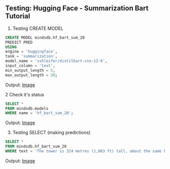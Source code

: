 ## Testing: Hugging Face - Summarization Bart Tutorial

1. Testing CREATE MODEL
```sql
CREATE MODEL mindsdb.hf_bart_sum_20
PREDICT PRED
USING
engine = 'huggingface',
task = 'summarization',
model_name = 'sshleifer/distilbart-cnn-12-6',
input_column = 'text',
min_output_length = 5,
max_output_length = 20;
```

Output: [Image](https://github.com/SAPNILPATEL/mindsdb/blob/staging/docs/assets/tutorials/Testing_create_model_for_Bart.png)


2 Check it's status

```sql
SELECT *
FROM mindsdb.models 
WHERE name = 'hf_bart_sum_20';
```

Output: [Image](https://github.com/SAPNILPATEL/mindsdb/blob/staging/docs/assets/tutorials/check_the_status_of_Bart_model.png)


3. Testing SELECT (making predictions)

```sql
SELECT *
FROM mindsdb.hf_bart_sum_20
WHERE text = 'The tower is 324 metres (1,063 ft) tall, about the same height as an 81-storey building, and the tallest structure in Paris. Its base is square, measuring 125 metres (410 ft) on each side. During its construction, the Eiffel Tower surpassed the Washington Monument to become the tallest man-made structure in the world, a title it held for 41 years until the Chrysler Building in New York City was finished in 1930. It was the first structure to reach a height of 300 metres. Due to the addition of a broadcasting aerial at the top of the tower in 1957, it is now taller than the Chrysler Building by 5.2 metres (17 ft). Excluding transmitters, the Eiffel Tower is the second tallest free-standing structure in France after the Millau Viaduct.';
```

Output: [Image](https://github.com/SAPNILPATEL/mindsdb/blob/staging/docs/assets/tutorials/Predicting_Bart_model.png)

